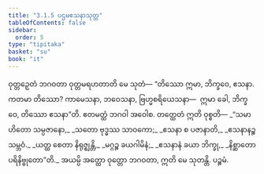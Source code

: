 ```yaml
---
title: "3.1.5 ပဌမဧသနာသုတ္တ"
tableOfContents: false
sidebar:
  order: 5
type: "tipitaka"
basket: "su"
book: "it"
---
```



<DynamicBreadcrumb />

<Division number="54" book="it" e="ch" v="18" p="228">

<Paragraph number="350" book="it">
ဝုတ္တဉှေတံ ဘဂဝတာ ဝုတ္တမရဟတာတိ မေ သုတံ—
</Paragraph>

<Paragraph number="351" book="it">
“တိဿော ဣမာ, ဘိက္ခဝေ, ဧသနာ. ကတမာ တိဿော? ကာမေသနာ, ဘဝေသနာ, ဗြဟ္မစရိယေသနာ—  ဣမာ ခေါ, ဘိက္ခဝေ, တိဿော ဧသနာ”တိ. ဧတမတ္ထံ ဘဂဝါ အဝေါစ. တတ္ထေတံ ဣတိ ဝုစ္စတိ—
</Paragraph>

<Paragraph number="352" type="verses" book="it">
_“သမာဟိတော သမ္ပဇာနော,_  
_သတော ဗုဒ္ဓဿ သာဝကော;_  
_ဧသနာ စ ပဇာနာတိ,_  
_ဧသနာနဉ္စ သမ္ဘဝံ._  

</Paragraph>

<Paragraph number="353" type="verses" book="it">
_ယတ္ထ စေတာ နိရုဇ္ဈန္တိ,_  
_မဂ္ဂဉ္စ ခယဂါမိနံ;_  
_ဧသနာနံ ခယာ ဘိက္ခု,_  
_နိစ္ဆာတော ပရိနိဗ္ဗုတော”တိ._  

</Paragraph>

<Paragraph number="354" book="it">
အယမ္ပိ အတ္ထော ဝုတ္တော ဘဂဝတာ, ဣတိ မေ သုတန္တိ.

</Paragraph>
</Division>

<Paragraph number="355" type="center" book="it">
ပဉ္စမံ.
</Paragraph>